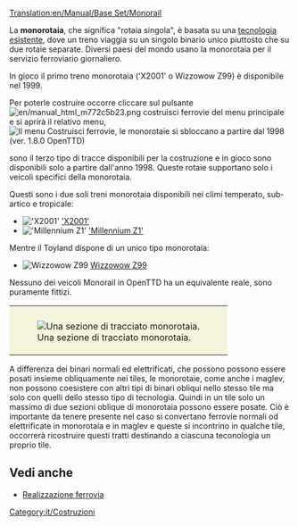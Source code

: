 [[Translation:en/Manual/Base Set/Monorail]]
{{it/Tipi di ferrovia}}

La '''monorotaia''', che significa "rotaia singola", è basata su una [https://www.wikipedia.org/wiki/it:Monorotaia tecnologia esistente], dove un treno viaggia su un singolo binario unico piuttosto che su due rotaie separate. Diversi paesi del mondo usano la monorotaia per il servizio ferroviario giornaliero.

In gioco il primo treno monorotaia ('X2001' o Wizzowow Z99) è disponibile nel 1999.

Per poterle costruire occorre cliccare sul pulsante [[File:en/manual html m772c5b23.png]] costruisci ferrovie del menu principale e si aprirà il relativo menu, 
[[File:it/Ferrovie tipo 1998.png|none|frame|Il menu Costruisci ferrovie, le monorotaie si sbloccano a partire dal 1998 (ver. 1.8.0 OpenTTD)]] 

sono il terzo tipo di tracce disponibili per la costruzione e in gioco sono disponibili solo a partire dall'anno 1998. Queste rotaie supportano solo i veicoli specifici della monorotaia. 

Questi sono i due soli treni monorotaia disponibili nei climi temperato, sub-artico e tropicale:

*[[File:en/X2001.png|'X2001']] [[it/Manual/Base Set/Trains/X2001|'X2001']]
*[[File:en/Millenniumz1.png|'Millennium Z1']] [[it/millennium Z1|'Millennium Z1']]
Mentre il Toyland dispone di un unico tipo monorotaia:
*[[File:en/Wizzowowz99.png|Wizzowow Z99]] [[it/Manual/Base Set/Trains/Wizzowow Z99|Wizzowow Z99]]

Nessuno dei veicoli Monorail in OpenTTD ha un equivalente reale, sono puramente fittizi.

{|style="border: 0px; margin: 5px auto 25px auto;"
|style="padding: 10px 10px 5px; 10px; background-color: #F5F5DC;"|[[File:en/MonorialTemp.png|center|frame|Una sezione di tracciato monorotaia.]]
|}

A differenza dei binari normali ed elettrificati, che possono possono essere posati insieme obliquamente nei tiles, le monorotaie, come anche i maglev, non possono coesistere con altri tipi di binari obliqui nello stesso tile ma solo con quelli dello stesso tipo di tecnologia. Quindi in un tile solo un massimo di due sezioni oblique di monorotaia possono essere posate. Ciò è importante da tenere presente nel caso si convertano ferrovie normali od elettrificate in monorotaia e in maglev e queste si incontrino in qualche tile, occorrerà ricostruire questi tratti destinando a ciascuna teconologia un proprio tile.

==Vedi anche==
*[[it/Manual/Realizzazione ferrovia|Realizzazione ferrovia]]

[[Category:it/Costruzioni]]